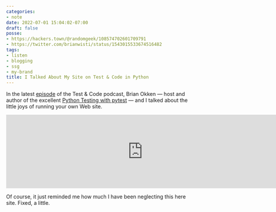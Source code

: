 ```yaml
---
categories:
- note
date: 2022-07-01 15:04:02-07:00
draft: false
posse:
- https://hackers.town/@randomgeek/108574702601709791
- https://twitter.com/brianwisti/status/1543015533674516482
tags:
- listen
- blogging
- ssg
- my-brand
title: I Talked About My Site on Test & Code in Python
---
```


In the latest [episode][episode] of the Test & Code podcast, Brian Okken — host
and author of the excellent [Python Testing with pytest][pytest-book] — and I
talked about the little joys of running your own Web site.

[episode]: https://testandcode.com/191
[pytest-book]: https://pragprog.com/titles/bopytest2/python-testing-with-pytest-second-edition/

<!--more-->

<div class="container-medium centered">
  <iframe
    src="https://player.fireside.fm/v2/DOAjrBV2+O6I17uO7?theme=dark"
    width="740" height="200" frameborder="0" scrolling="no"></iframe>
</div>

Of course, it just reminded me how much I have been neglecting this here site.
Fixed, a little.